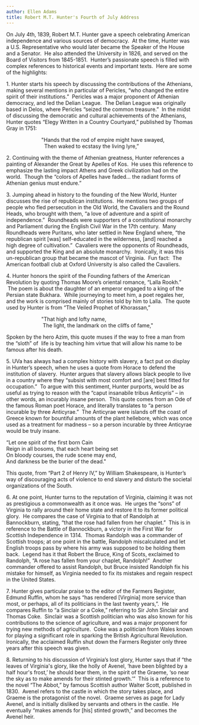 ```yaml
---
author: Ellen Adams
title: Robert M.T. Hunter's Fourth of July Address
---
```

On July 4th, 1839, Robert M.T. Hunter gave a speech celebrating American independence and various sources of democracy.  At the time, Hunter was a U.S. Representative who would later became the Speaker of the House and a Senator.  He also attended the University in 1826, and served on the Board of Visitors from 1845-1851.  Hunter’s passionate speech is filled with complex references to historical events and important texts.  Here are some of the highlights:

1\. Hunter starts his speech by discussing the contributions of the Athenians, making several mentions in particular of Pericles, “who changed the entire spirit of their institutions.”  Pericles was a major proponent of Athenian democracy, and led the Delian League.  The Delian League was originally based in Delos, where Pericles “seized the common treasure.”  In the midst of discussing the democratic and cultural achievements of the Athenians, Hunter quotes “Elegy Written in a Country Courtyard,” published by Thomas Gray in 1751:

                        "Hands that the rod of empire might have swayed,  
                          Then waked to ecstasy the living lyre,”

2\. Continuing with the theme of Athenian greatness, Hunter references a painting of Alexander the Great by Apelles of Kos.  He uses this reference to emphasize the lasting impact Athens and Greek civilization had on the world.  Though the “colors of Apelles have faded… the radiant forms of Athenian genius must endure.”

3\. Jumping ahead in history to the founding of the New World, Hunter discusses the rise of republican institutions.  He mentions two groups of people who fled persecution in the Old World, the Cavaliers and the Round Heads, who brought with them, “a love of adventure and a spirit of independence.”  Roundheads were supporters of a constitutional monarchy and Parliament during the English Civil War in the 17th century.  Many Roundheads were Puritans, who later settled in New England where, “the republican spirit \[was\] self-educated in the wilderness, \[and\] reached a high degree of cultivation.”  Cavaliers were the opponents of Roundheads, and supported the King and an absolute monarchy.  Ironically, it was this un-republican group that became the mascot of Virginia.  Fun fact:  The American football club at Oxford University is also called the Cavaliers.

4\. Hunter honors the spirit of the Founding fathers of the American Revolution by quoting Thomas Moore’s oriental romance, “Lalla Rookh.”  The poem is about the daughter of an emperor engaged to a king of the Persian state Bukhara.  While journeying to meet him, a poet regales her, and the work is comprised mainly of stories told by him to Lalla.  The quote used by Hunter is from “The Veiled Prophet of Khorassan,”

                        "That high and lofty name,  
                         The light, the landmark on the cliffs of fame,"

Spoken by the hero Azim, this quote muses if the way to free a man from the “sloth” of  life is by teaching him virtue that will allow his name to be famous after his death.

5\. UVa has always had a complex history with slavery, a fact put on display in Hunter’s speech, when he uses a quote from Horace to defend the institution of slavery.  Hunter argues that slavery allows black people to live in a country where they “subsist with most comfort and \[are\] best fitted for occupation.”  To argue with this sentiment, Hunter purports, would be as useful as trying to reason with the “caput insanabile tribus Anticyris” – in other words, an incurably insane person.  This quote comes from an Ode of the famous Roman poet Horace, and literally translates to “a person incurable by three Anticyrae.”  The Anticyrae were islands off the coast of Greece known for bountiful amounts of the plant hellebore, which was once used as a treatment for madness – so a person incurable by three Anticyrae would be truly insane.

“Let one spirit of the first born Cain  
Reign in all bosoms, that each heart being set  
On bloody courses, the rude scene may end,  
And darkness be the burier of the dead." 

This quote, from “Part 2 of Henry IV,” by William Shakespeare, is Hunter’s way of discouraging acts of violence to end slavery and disturb the societal organizations of the South.

6\. At one point, Hunter turns to the reputation of Virginia, claiming it was not as prestigious a commonwealth as it once was.  He urges the “sons” of Virginia to rally around their home state and restore it to its former political glory.  He compares the case of Virginia to that of Randolph at Bannockburn, stating, “that the rose had fallen from her chaplet.”  This is in reference to the Battle of Bannockburn, a victory in the First War for Scottish Independence in 1314.  Thomas Randolph was a commander of Scottish troops; at one point in the battle, Randolph miscalculated and let English troops pass by where his army was supposed to be holding them back.  Legend has it that Robert the Bruce, King of Scots, exclaimed to Randolph, “A rose has fallen from your chaplet, Randolph!”  Another commander offered to assist Randolph, but Bruce insisted Randolph fix his mistake for himself, as Virginia needed to fix its mistakes and regain respect in the United States.

7\. Hunter gives particular praise to the editor of the Farmers Register, Edmund Ruffin, whom he says “has rendered \[Virginia\] more service than most, or perhaps, all of its politicians in the last twenty years,”.  He compares Ruffin to “a Sinclair or a Coke,” referring to Sir John Sinclair and Thomas Coke.  Sinclair was a Scottish politician who was also known for his contributions to the science of agriculture, and was a major proponent for trying new methods of agriculture.  Coke was a politician from Wales known for playing a significant role in sparking the British Agricultural Revolution.  Ironically, the acclaimed Ruffin shut down the Farmers Register only three years after this speech was given.

8\. Returning to his discussion of Virginia’s lost glory, Hunter says that if “the leaves of Virginia's glory, like the holly of Avenel, ‘have been blighted by a half hour's frost,’ he should bear them, in the spirit of the Graeme, ‘so near the sky as to make amends for their stinted growth.’”  This is a reference to the novel “The Abbot,” by famous Scottish author Walter Scott, published in 1830.  Avenel refers to the castle in which the story takes place, and Graeme is the protagonist of the novel.  Graeme serves as page for Lady Avenel, and is initially disliked by servants and others in the castle.  He eventually “makes amends for \[his\] stinted growth,” and becomes the Avenel heir.